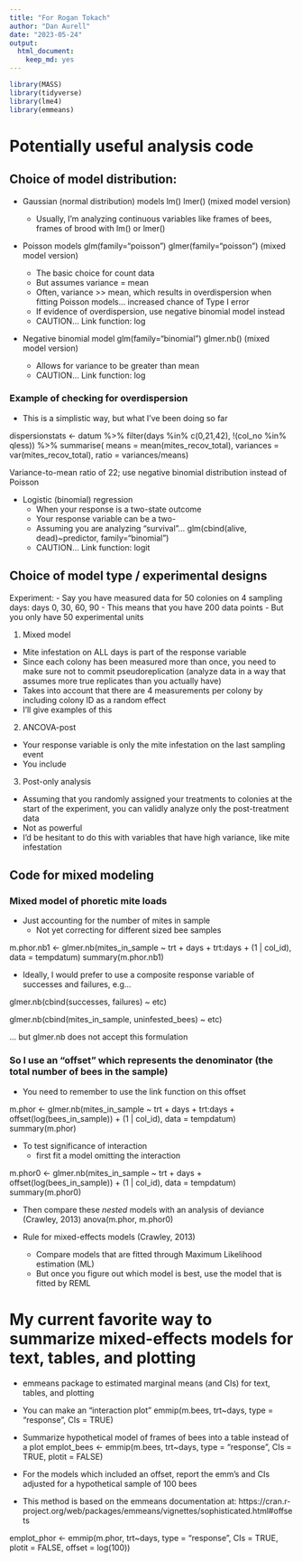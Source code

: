 ```yaml
---
title: "For Rogan Tokach"
author: "Dan Aurell"
date: "2023-05-24"
output:   
  html_document: 
    keep_md: yes
---
```



```r
library(MASS)
library(tidyverse)
library(lme4)
library(emmeans)
```

# Potentially useful analysis code

## Choice of model distribution:

- Gaussian (normal distribution) models
  lm()
  lmer()  (mixed model version)
  
  - Usually, I'm analyzing continuous variables like frames of bees, frames of brood with lm() or lmer()

- Poisson models 
  glm(family="poisson")
  glmer(family="poisson")  (mixed model version)

  - The basic choice for count data
  - But assumes variance = mean
  - Often, variance >> mean, which results in overdispersion when fitting Poisson models... increased chance of Type I error
  - If evidence of overdispersion, use negative binomial model instead
  - CAUTION... Link function: log
  
- Negative binomial model
  glm(family="binomial")
  glmer.nb()  (mixed model version)
  - Allows for variance to be greater than mean
  - CAUTION... Link function: log
  
### Example of checking for overdispersion
- This is a simplistic way, but what I've been doing so far
  
dispersionstats <- datum %>%
    filter(days %in% c(0,21,42),
         !(col_no %in% qless)) %>% 
 summarise(
 means = mean(mites_recov_total),
 variances = var(mites_recov_total),
 ratio = variances/means)

Variance-to-mean ratio of 22; use negative binomial distribution instead of Poisson  
  

- Logistic (binomial) regression
  - When your response is a two-state outcome
  - Your response variable can be a two-
  - Assuming you are analyzing "survival"... 
  glm(cbind(alive, dead)~predictor, family="binomial")
  - CAUTION... Link function: logit




## Choice of model type / experimental designs

Experiment:
- Say you have measured data for 50 colonies on 4 sampling days: days 0, 30, 60, 90
- This means that you have 200 data points
- But you only have 50 experimental units

1) Mixed model
  - Mite infestation on ALL days is part of the response variable
  - Since each colony has been measured more than once, you need to make sure not to commit pseudoreplication (analyze data in a way that assumes more true replicates than you actually have)
  - Takes into account that there are 4 measurements per colony by including colony ID as a random effect
  - I'll give examples of this
  
2) ANCOVA-post
  - Your response variable is only the mite infestation on the last sampling event
  - You include 

3) Post-only analysis
  - Assuming that you randomly assigned your treatments to colonies at the start of the experiment, you can validly analyze only the post-treatment data
  - Not as powerful
  - I'd be hesitant to do this with variables that have high variance, like mite infestation

## Code for mixed modeling
### Mixed model of phoretic mite loads
- Just accounting for the number of mites in sample
  - Not yet correcting for different sized bee samples

m.phor.nb1 <- glmer.nb(mites_in_sample ~ 
                     trt + 
                     days + 
                     trt:days + 
                     (1 | col_id), 
                   data = tempdatum)
summary(m.phor.nb1)

- Ideally, I would prefer to use a composite response variable of successes and failures, e.g...

glmer.nb(cbind(successes, failures) ~ 
        etc)
        
glmer.nb(cbind(mites_in_sample, uninfested_bees) ~ 
        etc)

... but glmer.nb does not accept this formulation


### So I use an "offset" which represents the denominator (the total number of bees in the sample)
- You need to remember to use the link function on this offset

m.phor <- glmer.nb(mites_in_sample ~ 
                     trt + 
                     days + 
                     trt:days + 
                     offset(log(bees_in_sample)) + 
                     (1 | col_id),
                   data = tempdatum)
summary(m.phor)

- To test significance of interaction
  - first fit a model omitting the interaction
  
m.phor0 <- glmer.nb(mites_in_sample ~ 
                     trt + 
                     days +
                     offset(log(bees_in_sample)) + 
                     (1 | col_id),
                   data = tempdatum)
summary(m.phor0)

- Then compare these *nested* models with an analysis of deviance (Crawley, 2013)
anova(m.phor, m.phor0)

- Rule for mixed-effects models (Crawley, 2013)
  - Compare models that are fitted through Maximum Likelihood estimation (ML)
  - But once you figure out which model is best, use the model that is fitted by REML


# My current favorite way to summarize mixed-effects models for text, tables, and plotting
- emmeans package to estimated marginal means (and CIs) for text, tables, and plotting


- You can make an "interaction plot"
emmip(m.bees, trt~days, type = "response", CIs = TRUE)


- Summarize hypothetical model of frames of bees into a table instead of a plot
emplot_bees <- emmip(m.bees, trt~days, type = "response", CIs = TRUE, plotit = FALSE)



- For the models which included an offset, report the emm's and CIs adjusted for a hypothetical sample of 100 bees
- This method is based on the emmeans documentation at: https://cran.r-project.org/web/packages/emmeans/vignettes/sophisticated.html#offsets

emplot_phor <- emmip(m.phor, trt~days, type = "response", CIs = TRUE, plotit = FALSE, offset = log(100))









